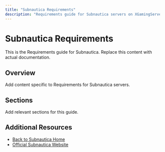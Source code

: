 ```yaml
---
title: "Subnautica Requirements"
description: "Requirements guide for Subnautica servers on XGamingServer"
---
```


# Subnautica Requirements

This is the Requirements guide for Subnautica. Replace this content with actual documentation.

## Overview

Add content specific to Requirements for Subnautica servers.

## Sections

Add relevant sections for this guide.

## Additional Resources

- [Back to Subnautica Home](./index)
- [Official Subnautica Website](https://example.com)
